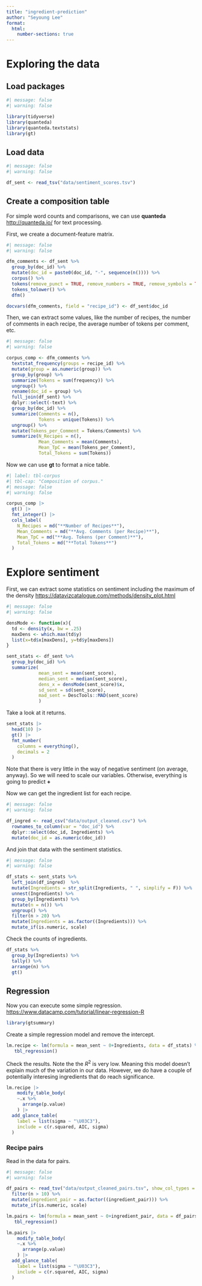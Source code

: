```yaml
---
title: "ingredient-prediction"
author: "Seyoung Lee"
format:
  html: 
    number-sections: true
---
```


# Exploring the data

## Load packages

```r
#| message: false
#| warning: false

library(tidyverse)
library(quanteda)
library(quanteda.textstats)
library(gt)
```

## Load data

```r
#| message: false
#| warning: false

df_sent <- read_tsv("data/sentiment_scores.tsv")
```

## Create a composition table

For simple word counts and comparisons, we can use **quanteda** <http://quanteda.io/> for text processing.

First, we create a document-feature matrix.

```r
#| message: false
#| warning: false

dfm_comments <- df_sent %>%
  group_by(doc_id) %>%
  mutate(doc_id = paste0(doc_id, "-", sequence(n()))) %>%
  corpus() %>%
  tokens(remove_punct = TRUE, remove_numbers = TRUE, remove_symbols = TRUE, what = "word") %>%
  tokens_tolower() %>%
  dfm()

docvars(dfm_comments, field = "recipe_id") <- df_sent$doc_id
```

Then, we can extract some values, like the number of recipes, the number of comments in each recipe, the average number of tokens per comment, etc.

```r
#| message: false
#| warning: false

corpus_comp <- dfm_comments %>% 
  textstat_frequency(groups = recipe_id) %>%
  mutate(group = as.numeric(group)) %>%
  group_by(group) %>%
  summarize(Tokens = sum(frequency)) %>%
  ungroup() %>%
  rename(doc_id = group) %>%
  full_join(df_sent) %>%
  dplyr::select(-text) %>%
  group_by(doc_id) %>%
  summarize(Comments = n(),
            Tokens = unique(Tokens)) %>%
  ungroup() %>%
  mutate(Tokens_per_Comment = Tokens/Comments) %>%
  summarize(N_Recipes = n(),
            Mean_Comments = mean(Comments),
            Mean_TpC = mean(Tokens_per_Comment),
            Total_Tokens = sum(Tokens))
```

Now we can use **gt** to format a nice table.

```r
#| label: tbl-corpus
#| tbl-cap: "Composition of corpus."
#| message: false
#| warning: false

corpus_comp |> 
  gt() |>
  fmt_integer() |>
  cols_label(
    N_Recipes = md("**Number of Recipes**"),
    Mean_Comments = md("**Avg. Comments (per Recipe)**"),
    Mean_TpC = md("**Avg. Tokens (per Comment)**"),
    Total_Tokens = md("**Total Tokens**")
  )
```

# Explore sentiment

First, we can extract some statistics on sentiment including the maximum of the density <https://datavizcatalogue.com/methods/density_plot.html>

```r
#| message: false
#| warning: false

densMode <- function(x){
  td <- density(x, bw = .25)
  maxDens <- which.max(td$y)
  list(x=td$x[maxDens], y=td$y[maxDens])
}

sent_stats <- df_sent %>% 
  group_by(doc_id) %>% 
  summarize(
            mean_sent = mean(sent_score),
            median_sent = median(sent_score),
            dens_x = densMode(sent_score)$x,
            sd_sent = sd(sent_score),
            mad_sent = DescTools::MAD(sent_score)
            )
```

Take a look at it returns.

```r
sent_stats |> 
  head(10) |>
  gt() |>
  fmt_number(
    columns = everything(),
    decimals = 2
  ) 
```

::: callout-note
Note that there is very little in the way of negative sentiment (on average, anyway). So we will need to scale our variables. Otherwise, everything is going to predict **+**
:::

Now we can get the ingredient list for each recipe.

```r
#| message: false
#| warning: false

df_ingred <- read_csv("data/output_cleaned.csv") %>%
  rownames_to_column(var = "doc_id") %>%
  dplyr::select(doc_id, Ingredients) %>%
  mutate(doc_id = as.numeric(doc_id))
```

And join that data with the sentiment statistics.

```r
#| message: false
#| warning: false

df_stats <- sent_stats %>%
  left_join(df_ingred)  %>%
  mutate(Ingredients = str_split(Ingredients, " ", simplify = F)) %>%
  unnest(Ingredients) %>%
  group_by(Ingredients) %>%
  mutate(n = n()) %>%
  ungroup() %>%
  filter(n > 20) %>%
  mutate(Ingredients = as.factor((Ingredients))) %>%
  mutate_if(is.numeric, scale)
```

Check the counts of ingredients.

```r
df_stats %>%
  group_by(Ingredients) %>%
  tally() %>%
  arrange(n) %>%
  gt()
```

## Regression

Now you can execute some simple regression. <https://www.datacamp.com/tutorial/linear-regression-R>

```r
library(gtsummary)
```

Create a simple regression model and remove the intercept.

```r
lm.recipe <- lm(formula = mean_sent ~ 0+Ingredients, data = df_stats) %>%
   tbl_regression()
```

Check the results. Note the the *R*^2^ is very low. Meaning this model doesn't explain much of the variation in our data. However, we do have a couple of potentially interesing ingredients that do reach significance.

```r
lm.recipe |>
    modify_table_body(
    ~.x %>%
      arrange(p.value)
    ) |>
  add_glance_table(
    label = list(sigma ~ "\U03C3"),
    include = c(r.squared, AIC, sigma)
  )
```

### Recipe pairs

Read in the data for pairs.

```r

#| message: false
#| warning: false

df_pairs <- read_tsv("data/output_cleaned_pairs.tsv", show_col_types = FALSE) %>%
  filter(n > 10) %>%
  mutate(ingredient_pair = as.factor((ingredient_pair))) %>%
  mutate_if(is.numeric, scale)

```

```r
lm.pairs <- lm(formula = mean_sent ~ 0+ingredient_pair, data = df_pairs) %>%
   tbl_regression()
```

```r

lm.pairs |>
    modify_table_body(
    ~.x %>%
      arrange(p.value)
    ) |>
  add_glance_table(
    label = list(sigma ~ "\U03C3"),
    include = c(r.squared, AIC, sigma)
  )
```
